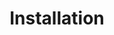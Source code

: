 ---
title: "Installation"
description: "Learn how to install Restate Server and the CLI."
icon: "download"
---